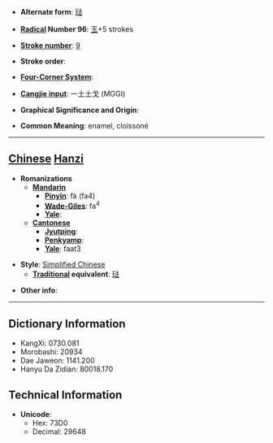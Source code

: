 * '''Alternate form''': [[琺]]

* '''[[Wiktionary:Chinese radical index| Radical]] Number 96''': [[Wiktionary:Chinese radical index 玉|玉]]+5 strokes

* '''[[Wiktionary:Chinese total strokes index|Stroke number]]''': [[Wiktionary:Chinese total strokes index 9|9]]

* '''Stroke order''': 

* '''[[Wiktionary:Chinese four corner index|Four-Corner System]]''': 

* '''[[Wiktionary:Chinese Cangjie index|Cangjie input]]''': 一土土戈 (MGGI)

* '''Graphical Significance and Origin''': 

* '''Common Meaning''': enamel, cloissoné

----

== [[Chinese]] [[Hanzi]] ==

* '''Romanizations'''
** '''[[Mandarin]]'''
*** '''[[Pinyin]]''': fà (fa4)
*** '''[[Wade-Giles]]''': fa<sup>4</sup>
*** '''[[Yale]]''': 
** '''[[Cantonese]]'''
*** '''[[Jyutping]]''':
*** '''[[Penkyamp]]''': 
*** '''[[Yale]]''': faat3

* '''Style''': [[Simplified Chinese]] 
** '''[[Traditional Chinese|Traditional]] equivalent''': [[琺]]

* '''Other info''': 

----

== Dictionary Information ==

* KangXi: 0730.081
* Morobashi: 20934
* Dae Jaweon: 1141.200
* Hanyu Da Zidian: 80018.170

== Technical Information ==

* '''Unicode''':
** Hex: 73D0
** Decimal: 29648